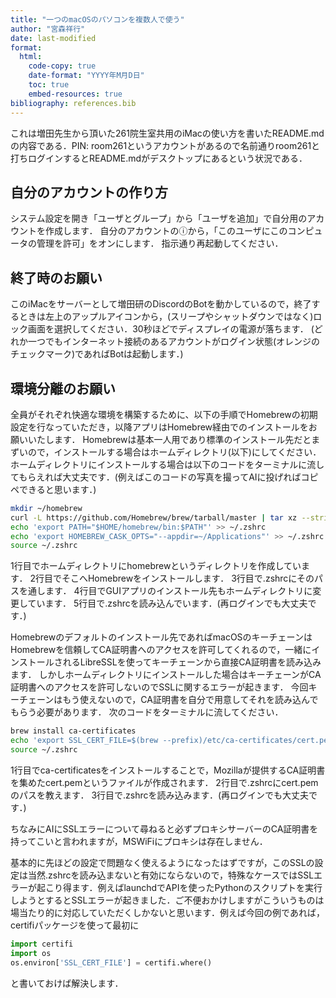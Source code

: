 ```yaml
---
title: "一つのmacOSのパソコンを複数人で使う"
author: "宮森祥行"
date: last-modified
format:
  html:
    code-copy: true
    date-format: "YYYY年M月D日"
    toc: true
    embed-resources: true
bibliography: references.bib
---
```


これは増田先生から頂いた261院生室共用のiMacの使い方を書いたREADME.mdの内容である．PIN: room261というアカウントがあるので名前通りroom261と打ちログインするとREADME.mdがデスクトップにあるという状況である．

## 自分のアカウントの作り方

システム設定を開き「ユーザとグループ」から「ユーザを追加」で自分用のアカウントを作成します．
自分のアカウントのⓘから，「このユーザにこのコンピュータの管理を許可」をオンにします．
指示通り再起動してください．


## 終了時のお願い

このiMacをサーバーとして増田研のDiscordのBotを動かしているので，終了するときは左上のアップルアイコンから，(スリープやシャットダウンではなく)ロック画面を選択してください．30秒ほどでディスプレイの電源が落ちます．
(どれか一つでもインターネット接続のあるアカウントがログイン状態(オレンジのチェックマーク)であればBotは起動します．)


## 環境分離のお願い

全員がそれぞれ快適な環境を構築するために、以下の手順でHomebrewの初期設定を行なっていただき，以降アプリはHomebrew経由でのインストールをお願いいたします．
Homebrewは基本一人用であり標準のインストール先だとまずいので，インストールする場合はホームディレクトリ(以下)にしてください．ホームディレクトリにインストールする場合は以下のコードをターミナルに流してもらえれば大丈夫です．(例えばこのコードの写真を撮ってAIに投げればコピペできると思います．)
```zsh
mkdir ~/homebrew
curl -L https://github.com/Homebrew/brew/tarball/master | tar xz --strip 1 -C ~/homebrew
echo 'export PATH="$HOME/homebrew/bin:$PATH"' >> ~/.zshrc
echo 'export HOMEBREW_CASK_OPTS="--appdir=~/Applications"' >> ~/.zshrc
source ~/.zshrc
```
1行目でホームディレクトリにhomebrewというディレクトリを作成しています．
2行目でそこへHomebrewをインストールします．
3行目で.zshrcにそのパスを通します．
4行目でGUIアプリのインストール先もホームディレクトリに変更しています．
5行目で.zshrcを読み込んでいます．(再ログインでも大丈夫です．)


Homebrewのデフォルトのインストール先であればmacOSのキーチェーンはHomebrewを信頼してCA証明書へのアクセスを許可してくれるので，一緒にインストールされるLibreSSLを使ってキーチェーンから直接CA証明書を読み込みます．
しかしホームディレクトリにインストールした場合はキーチェーンがCA証明書へのアクセスを許可しないのでSSLに関するエラーが起きます．
今回キーチェーンはもう使えないので，CA証明書を自分で用意してそれを読み込んでもらう必要があります．
次のコードをターミナルに流してください．
```zsh
brew install ca-certificates
echo 'export SSL_CERT_FILE=$(brew --prefix)/etc/ca-certificates/cert.pem' >> ~/.zshrc
source ~/.zshrc
```
1行目でca-certificatesをインストールすることで，Mozillaが提供するCA証明書を集めたcert.pemというファイルが作成されます．
2行目で.zshrcにcert.pemのパスを教えます．
3行目で.zshrcを読み込みます．(再ログインでも大丈夫です．)

::: callout-warning
ちなみにAIにSSLエラーについて尋ねると必ずプロキシサーバーのCA証明書を持ってこいと言われますが，MSWiFiにプロキシは存在しません．
:::

基本的に先ほどの設定で問題なく使えるようになったはずですが，このSSLの設定は当然.zshrcを読み込まないと有効にならないので，特殊なケースではSSLエラーが起こり得ます．例えばlaunchdでAPIを使ったPythonのスクリプトを実行しようとするとSSLエラーが起きました．ご不便おかけしますがこういうものは場当たり的に対応していただくしかないと思います．例えば今回の例であれば，certifiパッケージを使って最初に
```python
import certifi
import os
os.environ['SSL_CERT_FILE'] = certifi.where()
```
と書いておけば解決します．